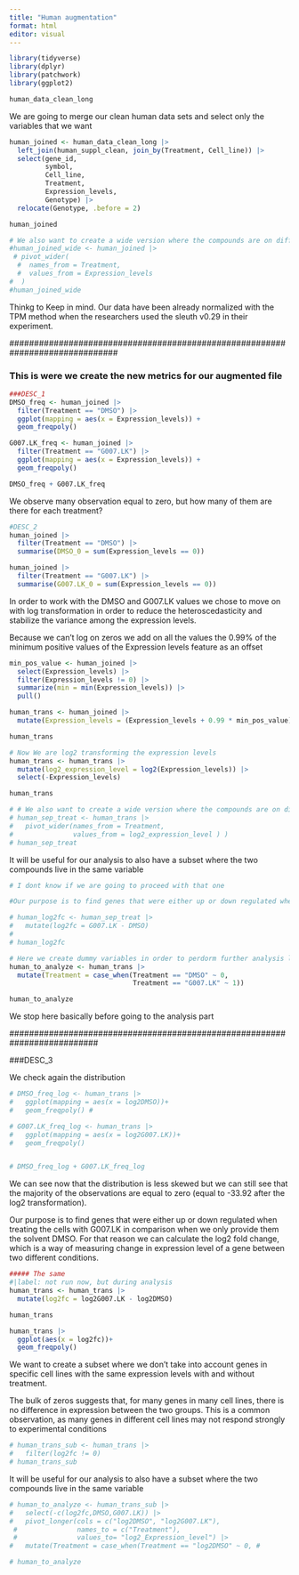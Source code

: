 ```yaml
---
title: "Human augmentation"
format: html
editor: visual
---
```


```r
library(tidyverse)
library(dplyr)
library(patchwork)
library(ggplot2)
```

```r
human_data_clean_long
```

We are going to merge our clean human data sets and select only the variables that we want

```r
human_joined <- human_data_clean_long |> 
  left_join(human_suppl_clean, join_by(Treatment, Cell_line)) |>
  select(gene_id,
         symbol,
         Cell_line,
         Treatment,
         Expression_levels,
         Genotype) |>
  relocate(Genotype, .before = 2)

human_joined
```

```r
# We also want to create a wide version where the compounds are on different columns
#human_joined_wide <- human_joined |> 
 # pivot_wider(
  #  names_from = Treatment,
  #  values_from = Expression_levels
#  )
#human_joined_wide
```

Thinkg to Keep in mind. Our data have been already normalized with the TPM method when the researchers used the sleuth v0.29 in their experiment.

\##############################################################################

### This is were we create the new metrics for our augmented file

```r
###DESC_1 
DMSO_freq <- human_joined |> 
  filter(Treatment == "DMSO") |> 
  ggplot(mapping = aes(x = Expression_levels)) +
  geom_freqpoly()

G007.LK_freq <- human_joined |>
  filter(Treatment == "G007.LK") |> 
  ggplot(mapping = aes(x = Expression_levels)) +
  geom_freqpoly()

DMSO_freq + G007.LK_freq
```

We observe many observation equal to zero, but how many of them are there for each treatment?

```r
#DESC_2 
human_joined |> 
  filter(Treatment == "DMSO") |> 
  summarise(DMSO_0 = sum(Expression_levels == 0))

human_joined |>
  filter(Treatment == "G007.LK") |> 
  summarise(G007.LK_0 = sum(Expression_levels == 0))
```

In order to work with the DMSO and G007.LK values we chose to move on with log transformation in order to reduce the heteroscedasticity and stabilize the variance among the expression levels.

Because we can't log on zeros we add on all the values the 0.99% of the minimum positive values of the Expression levels feature as an offset

```r
min_pos_value <- human_joined |>
  select(Expression_levels) |>
  filter(Expression_levels != 0) |>
  summarize(min = min(Expression_levels)) |>
  pull()

human_trans <- human_joined |> 
  mutate(Expression_levels = (Expression_levels + 0.99 * min_pos_value)) 

human_trans
```

```r
# Now We are log2 transforming the expression levels 
human_trans <- human_trans |> 
  mutate(log2_expression_level = log2(Expression_levels)) |>
  select(-Expression_levels)

human_trans
```

```r
# # We also want to create a wide version where the compounds are on different columns 
# human_sep_treat <- human_trans |> 
#   pivot_wider(names_from = Treatment, 
#               values_from = log2_expression_level ) )
# human_sep_treat
```

It will be useful for our analysis to also have a subset where the two compounds live in the same variable

```r
# I dont know if we are going to proceed with that one

#Our purpose is to find genes that were either up or down regulated when treating the cells with G007.LK in comparison when we only provide them the solvent DMSO. For that reason we calculated the log2 fold change (by creating the log2foldchange in the augment.qmd file), which is a way of measuring change in expression level of a gene between two different conditions.

# human_log2fc <- human_sep_treat |> 
#   mutate(log2fc = G007.LK - DMSO) 
# 
# human_log2fc
```

```r
# Here we create dummy variables in order to perdorm further analysis later on
human_to_analyze <- human_trans |> 
  mutate(Treatment = case_when(Treatment == "DMSO" ~ 0,
                               Treatment == "G007.LK" ~ 1))

human_to_analyze
```

We stop here basically before going to the analysis part

\##########################################################################

###DESC_3

We check again the distribution

```r
# DMSO_freq_log <- human_trans |>  
#   ggplot(mapping = aes(x = log2DMSO))+ 
#   geom_freqpoly() #  

# G007.LK_freq_log <- human_trans |>  
#   ggplot(mapping = aes(x = log2G007.LK))+ 
#   geom_freqpoly()   


# DMSO_freq_log + G007.LK_freq_log
```

We can see now that the distribution is less skewed but we can still see that the majority of the observations are equal to zero (equal to -33.92 after the log2 transformation).

Our purpose is to find genes that were either up or down regulated when treating the cells with G007.LK in comparison when we only provide them the solvent DMSO. For that reason we can calculate the log2 fold change, which is a way of measuring change in expression level of a gene between two different conditions.

```r
##### The same
#|label: not run now, but during analysis
human_trans <- human_trans |>
  mutate(log2fc = log2G007.LK - log2DMSO)

human_trans
```

```r
human_trans |>
  ggplot(aes(x = log2fc))+
  geom_freqpoly()
```

We want to create a subset where we don't take into account genes in specific cell lines with the same expression levels with and without treatment.

The bulk of zeros suggests that, for many genes in many cell lines, there is no difference in expression between the two groups. This is a common observation, as many genes in different cell lines may not respond strongly to experimental conditions

```r
# human_trans_sub <- human_trans |> 
#   filter(log2fc != 0)   
# human_trans_sub
```

It will be useful for our analysis to also have a subset where the two compounds live in the same variable

```r
# human_to_analyze <- human_trans_sub |> 
#   select(-c(log2fc,DMSO,G007.LK)) |> 
#   pivot_longer(cols = c("log2DMSO", "log2G007.LK"),
 #               names_to = c("Treatment"), 
 #               values_to= "log2_Expression_level") |> 
#   mutate(Treatment = case_when(Treatment == "log2DMSO" ~ 0, #                                Treatment == "log2G007.LK" ~ 1)) # 

# human_to_analyze
```
